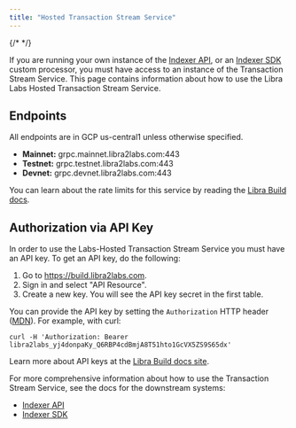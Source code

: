 ```yaml
---
title: "Hosted Transaction Stream Service"
---
```


{/* <IndexerBetaNotice /> */}

If you are running your own instance of the [Indexer API](/build/indexer), or an [Indexer SDK](/build/indexer/indexer-sdk) custom processor, you must have access to an instance of the Transaction Stream Service. This page contains information about how to use the Libra Labs Hosted Transaction Stream Service.

## Endpoints

All endpoints are in GCP us-central1 unless otherwise specified.

- **Mainnet:** grpc.mainnet.libra2labs.com:443
- **Testnet:** grpc.testnet.libra2labs.com:443
- **Devnet:** grpc.devnet.libra2labs.com:443

You can learn about the rate limits for this service by reading the [Libra Build docs](https://build.libra2labs.com/docs/start/billing).

## Authorization via API Key

In order to use the Labs-Hosted Transaction Stream Service you must have an API key. To get an API key, do the following:

1. Go to https://build.libra2labs.com.
2. Sign in and select "API Resource".
3. Create a new key. You will see the API key secret in the first table.

You can provide the API key by setting the `Authorization` HTTP header ([MDN](https://developer.mozilla.org/en-US/docs/Web/HTTP/Headers/Authorization)). For example, with curl:

```shellscript filename="Terminal"
curl -H 'Authorization: Bearer libra2labs_yj4donpaKy_Q6RBP4cdBmjA8T51hto1GcVX5ZS9S65dx'
```

Learn more about API keys at the [Libra Build docs site](https://build.libra2labs.com/docs/start/api-keys).

For more comprehensive information about how to use the Transaction Stream Service, see the docs for the downstream systems:

- [Indexer API](/build/indexer/indexer-api)
- [Indexer SDK](/build/indexer/indexer-sdk)
